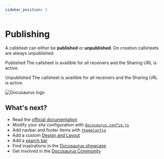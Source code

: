 ```yaml
---
sidebar_position: 3
---
```




# Publishing



A callsheet can either be **published** or **unpublished**. On creation callsheets are always unpublished.

<IconHeadline iconName='globe.svg' color='red'>Published</IconHeadline> The callsheet is availible for all receivers and the Sharing URL is active.

<IconHeadline iconName='globe.svg' color='red'>Unpublished</IconHeadline> The callsheet is availible for all receivers and the Sharing URL is active.

  

![Docusaurus logo](/img/docusaurus.png)

## What's next?

- Read the [official documentation](https://docusaurus.io/)
- Modify your site configuration with [`docusaurus.config.js`](https://docusaurus.io/docs/api/docusaurus-config)
- Add navbar and footer items with [`themeConfig`](https://docusaurus.io/docs/api/themes/configuration)
- Add a custom [Design and Layout](https://docusaurus.io/docs/styling-layout)
- Add a [search bar](https://docusaurus.io/docs/search)
- Find inspirations in the [Docusaurus showcase](https://docusaurus.io/showcase)
- Get involved in the [Docusaurus Community](https://docusaurus.io/community/support)
